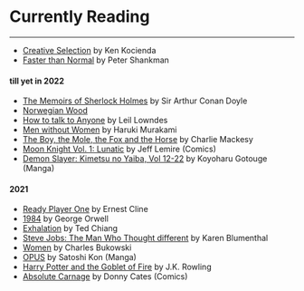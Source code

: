 # Currently Reading
---

- [Creative Selection](https://www.goodreads.com/book/show/37638098-creative-selection) by Ken Kocienda
- [Faster than Normal](https://www.goodreads.com/book/show/33914151-faster-than-normal) by Peter Shankman

#### till yet in 2022
- [The Memoirs of Sherlock Holmes](https://www.goodreads.com/book/show/194373.The_Memoirs_of_Sherlock_Holmes) by Sir Arthur Conan Doyle
- [Norwegian Wood](https://www.goodreads.com/book/show/11297.Norwegian_Wood)
- [How to talk to Anyone](https://www.goodreads.com/book/show/35210.How_to_Talk_to_Anyone) by Leil Lowndes
- [Men without Women](https://www.goodreads.com/book/show/36114337-men-without-women) by Haruki Murakami
- [The Boy, the Mole, the Fox and the Horse](https://www.goodreads.com/book/show/43708884-the-boy-the-mole-the-fox-and-the-horse) by Charlie Mackesy
- [Moon Knight Vol. 1: Lunatic](https://www.goodreads.com/book/show/28963358-moon-knight-vol-1) by Jeff Lemire (Comics)
- [Demon Slayer: Kimetsu no Yaiba, Vol 12-22](https://www.goodreads.com/series/225871-kimetsu-no-yaiba) by Koyoharu Gotouge (Manga)

#### 2021
- [Ready Player One](https://www.goodreads.com/book/show/9969571-ready-player-one) by Ernest Cline
- [1984](https://www.goodreads.com/book/show/40961427-1984) by George Orwell
- [Exhalation](https://www.goodreads.com/book/show/41160292-exhalation) by Ted Chiang
- [Steve Jobs: The Man Who Thought different](https://www.goodreads.com/book/show/12969593-steve-jobs) by Karen Blumenthal
- [Women](https://www.goodreads.com/book/show/38500.Women) by Charles Bukowski
- [OPUS](https://www.goodreads.com/book/show/22551869-opus) by Satoshi Kon (Manga)
- [Harry Potter and the Goblet of Fire](https://www.goodreads.com/book/show/6.Harry_Potter_and_the_Goblet_of_Fire) by J.K. Rowling
- [Absolute Carnage](https://www.goodreads.com/book/show/45032059-absolute-carnage) by Donny Cates (Comics)
